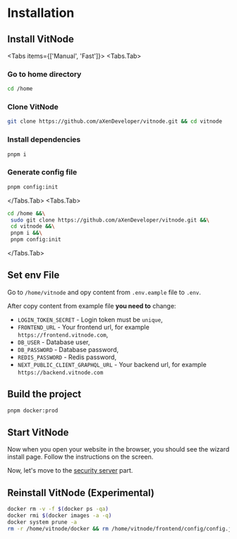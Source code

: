 
# Installation

## Install VitNode

<Tabs items={['Manual', 'Fast']}>
  <Tabs.Tab>
<Steps>
### Go to home directory

```bash
cd /home
```

### Clone VitNode

```bash
git clone https://github.com/aXenDeveloper/vitnode.git && cd vitnode
```

### Install dependencies

```bash
pnpm i
```

### Generate config file

```bash
pnpm config:init
```

</Steps>

  </Tabs.Tab>
  <Tabs.Tab>

```bash
cd /home &&\
 sudo git clone https://github.com/aXenDeveloper/vitnode.git &&\
 cd vitnode &&\
 pnpm i &&\
 pnpm config:init
```

  </Tabs.Tab>

</Tabs>

## Set env File

Go to `/home/vitnode` and opy content from `.env.eample` file to `.env`.

After copy content from example file **you need to** change:

- `LOGIN_TOKEN_SECRET` - Login token must be `unique`,
- `FRONTEND_URL` - Your frontend url, for example `https://frontend.vitnode.com`,
- `DB_USER` - Database user,
- `DB_PASSWORD` - Database password,
- `REDIS_PASSWORD` - Redis password,
- `NEXT_PUBLIC_CLIENT_GRAPHQL_URL` - Your backend url, for example `https://backend.vitnode.com`

## Build the project

```bash
pnpm docker:prod
```

## Start VitNode

Now when you open your website in the browser, you should see the wizard install page. Follow the instructions on the screen.

Now, let's move to the [security server](setup/secure) part.

## Reinstall VitNode (Experimental)

```bash
docker rm -v -f $(docker ps -qa)
docker rmi $(docker images -a -q)
docker system prune -a
rm -r /home/vitnode/docker && rm /home/vitnode/frontend/config/config.json
```
